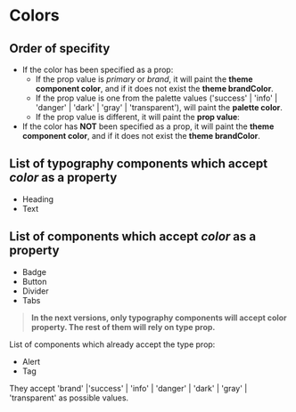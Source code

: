 
<Meta title="Developer Guide/Colors" />

# Colors

## Order of specifity

-   If the color has been specified as a prop:
    -   If the prop value is _primary_ or _brand_, it will paint the **theme component color**, and if it does not exist the **theme brandColor**.
    -   If the prop value is one from the palette values ('success'
        | 'info'
        | 'danger'
        | 'dark'
        | 'gray'
        | 'transparent'), will paint the **palette color**.
    -   If the prop value is different, it will paint the **prop value**:
-   If the color has **NOT** been specified as a prop, it will paint the **theme component color**, and if it does not exist the **theme brandColor**.

## List of typography components which accept _color_ as a property

-   Heading
-   Text

## List of components which accept _color_ as a property

-   Badge
-   Button
-   Divider
-   Tabs

> **In the next versions, only typography components will accept color property. The rest of them will rely on type prop.**

List of components which already accept the type prop:

-   Alert
-   Tag

They accept 'brand'
|'success'
| 'info'
| 'danger'
| 'dark'
| 'gray'
| 'transparent' as possible values.
